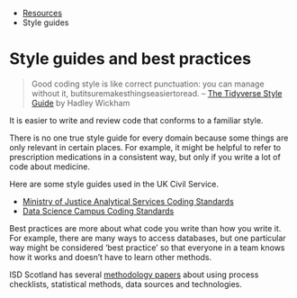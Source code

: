 ::: {.breadcrumbs}
* [Resources](resources.html)
* Style guides
:::

# Style guides and best practices

> Good coding style is like correct punctuation: you can manage without it,
> butitsuremakesthingseasiertoread. -- [The Tidyverse Style
> Guide](https://style.tidyverse.org/) by Hadley Wickham

It is easier to write and review code that conforms to a familiar style.

There is no one true style guide for every domain because some things are only
relevant in certain places.  For example, it might be helpful to refer to
prescription medications in a consistent way, but only if you write a lot of
code about medicine.

Here are some style guides used in the UK Civil Service.

* [Ministry of Justice Analytical Services Coding Standards](https://github.com/moj-analytical-services/our-coding-standards)
* [Data Science Campus Coding Standards](https://datasciencecampus.github.io/coding-standards/)

Best practices are more about what code you write than how you write it.  For
example, there are many ways to access databases, but one particular way might
be considered 'best practice' so that everyone in a team knows how it works and
doesn't have to learn other methods.

ISD Scotland has several [methodology
papers](https://www.isdscotland.org/About-ISD/Methodologies/) about using
process checklists, statistical methods, data sources and technologies.
